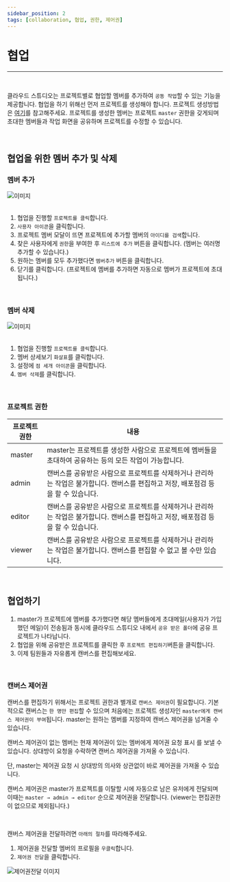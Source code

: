 ```yaml
---
sidebar_position: 2
tags: [collaboration, 협업, 권한, 제어권]
---
```




# 협업
<hr />
<br />

클라우드 스튜디오는 프로젝트별로 협업할 멤버를 추가하여 ```공동 작업```할 수 있는 기능을 제공합니다. 
협업을 하기 위해선 먼저 프로젝트를 생성해야 합니다. 프로젝트 생성방법은 [여기](/docs/start/create-project.mdx)를 참고해주세요.
프로젝트를 생성한 멤버는 프로젝트 ```master``` 권한을 갖게되며 초대한 멤버들과 작업 화면을 공유하며 프로젝트를 수정할 수 있습니다.

<br />

## 협업을 위한 멤버 추가 및 삭제

### 멤버 추가

<div className={styles.imgWrap}>
    <img src={ collaboration02 } alt="이미지" />
</div>

<br />

1. 협업을 진행할 ```프로젝트를 클릭```합니다.
2. ```사용자 아이콘```을 클릭합니다.
3. 프로젝트 멤버 모달이 뜨면 프로젝트에 추가할 멤버의 ```아이디를 검색```합니다.
4. 찾은 사용자에게 ```권한```을 부여한 후 ```리스트에 추가``` 버튼을 클릭합니다. (멤버는 여러명 추가할 수 있습니다.)
5. 원하는 멤버를 모두 추가했다면 ```멤버추가``` 버튼을 클릭합니다.
6. 닫기를 클릭합니다. (프로젝트에 멤버를 추가하면 자동으로 멤버가 프로젝트에 초대됩니다.)

<br />

### 멤버 삭제

<div className={styles.imgWrap}>
    <img src={ collaboration03 } alt="이미지" />
</div>

<br />

1. 협업을 진행할 ```프로젝트를 클릭```합니다.
2. 멤버 상세보기 ```화살표```를 클릭합니다.
3. 설정에 ```점 세개 아이콘```을 클릭합니다.
4. ```멤버 삭제```를 클릭합니다. 



<br />

### 프로젝트 권한

| 프로젝트 권한 | 내용           |
| ---------- | -------------- | 
| master | master는 프로젝트를 생성한 사람으로 프로젝트에 멤버들을 초대하여 공유하는 등의 모든 작업이 가능합니다.|       
| admin | 캔버스를 공유받은 사람으로 프로젝트를 삭제하거나 관리하는 작업은 불가합니다. 캔버스를 편집하고 저장, 배포점검 등을 할 수 있습니다.|
| editor | 캔버스를 공유받은 사람으로 프로젝트를 삭제하거나 관리하는 작업은 불가합니다. 캔버스를 편집하고 저장, 배포점검 등을 할 수 있습니다.|
| viewer | 캔버스를 공유받은 사람으로 프로젝트를 삭제하거나 관리하는 작업은 불가합니다. 캔버스를 편집할 수 없고 볼 수만 있습니다.|

<br />

## 협업하기

1. master가 프로젝트에 멤버를 추가했다면 해당 멤버들에게 초대메일(사용자가 가입했던 메일)이 전송됨과 동시에 클라우드 스튜디오 내에서 ```공유 받은 폴더```에 공유 프로젝트가 나타납니다.
2. 협업을 위해 공유받은 프로젝트를 클릭한 후 ```프로젝트 편집하기```버튼을 클릭합니다.
3. 이제 팀원들과 자유롭게 캔버스를 편집해보세요.

<br />

### 캔버스 제어권

캔버스를 편집하기 위해서는 프로젝트 권한과 별개로 ```캔버스 제어권```이 필요합니다.
기본적으로 캔버스는 ```한 명만 편집```할 수 있으며 처음에는 프로젝트 생성자인
```master에게 캔버스 제어권이 부여```됩니다. master는 원하는 멤버를 지정하여 캔버스 제어권을
넘겨줄 수 있습니다.

<p />

캔버스 제어권이 없는 멤버는 현재 제어권이 있는 멤버에게 <highlight color="#206FD6">제어권 요청 표시</highlight> 를 보낼 수 있습니다. 상대방이 요청을 수락하면 캔버스 제어권을 가져올 수 있습니다. 

<admonition>
  <p>
    단, master는 제어권 요청 시 상대방의 의사와 상관없이 바로 제어권을 가져올 수 있습니다. 
  </p>
</admonition>

<p />

캔버스 제어권은 master가 프로젝트를 이탈할 시에 자동으로 남은 유저에게 전달되며
이때는 ```master → admin → editor``` 순으로 제어권을 전달합니다. (viewer는 편집권한이 없으므로 제외됩니다.)

<br />

캔버스 제어권을 전달하려면 ```아래의 절차```를 따라해주세요.
1. 제어권을 전달할 멤버의 프로필을 ```우클릭```합니다.
2. ```제어권 전달```을 클릭합니다.

<div className={styles.imgWrap}>
    <img src={ collaboration01 } alt="제어권전달 이미지" />
</div>